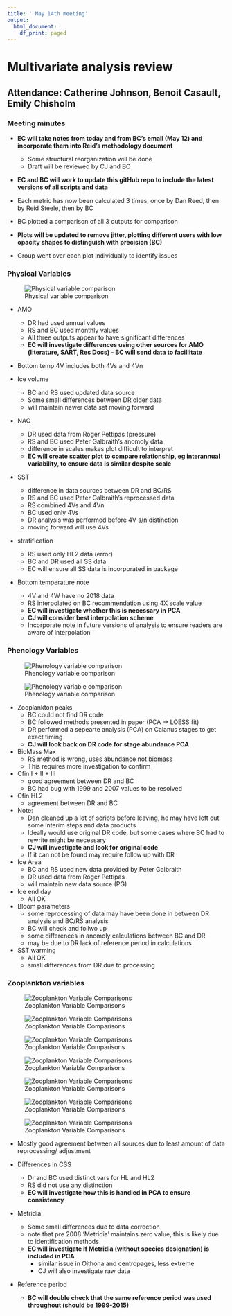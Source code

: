 ```yaml
---
title: ' May 14th meeting'
output:
  html_document:
    df_print: paged
---
```


# Multivariate analysis review

## Attendance: Catherine Johnson, Benoit Casault, Emily Chisholm

### Meeting minutes

* __EC will take notes from today and from BC's email (May 12) and incorporate them into Reid's methodology document__
  * Some structural reorganization will be done
  * Draft will be reviewed by CJ and BC
  
* __EC and BC will work to update this gitHub repo to include the latest versions of all scripts and data__

* Each metric has now been calculated 3 times, once by Dan Reed, then by Reid Steele, then by BC
* BC plotted a comparison of all 3 outputs for comparison
* __Plots will be updated to remove jitter, plotting different users with low opacity shapes to distinguish with precision (BC)__

* Group went over each plot individually to identify issues

### Physical Variables

![Physical variable comparison](Physical_Variables-1.jpg)

* AMO
    * DR had used annual values
    * RS and BC used monthly values
    * All three outputs appear to have significant differences
    * __EC will investigate differences using other sources for AMO (literature, SART, Res Docs) - BC will send data to facillitate__

* Bottom temp 4V includes both 4Vs and 4Vn

* Ice volume
    * BC and RS used updated data source
    * Some small differences between DR older data
    * will maintain newer data set moving forward
  
* NAO
    * DR used data from Roger Pettipas (pressure)
    * RS and BC used Peter Galbraith's anomoly data
    * difference in scales makes plot difficult to interpret
    * __EC will create scatter plot to compare relationship, eg interannual variability, to ensure data is similar despite scale__
    
* SST
    * difference in data sources between DR and BC/RS
    * RS and BC used Peter Galbraith's reprocessed data 
    * RS combined 4Vs and 4Vn
    * BC used only 4Vs
    * DR analysis was performed before 4V s/n distinction
    * moving forward will use 4Vs
  
* stratification
    * RS used only HL2 data (error)
    * BC and DR used all SS data
    * EC will ensure all SS data is incorporated in package
    
* Bottom temperature note
    * 4V and 4W have no 2018 data
    * RS interpolated on BC recommendation using 4X scale value
    * __EC will investigate whether this is necessary in PCA__
    * __CJ will consider best interpolation scheme__
    * Incorporate note in future versions of analysis to ensure readers are aware of interpolation
    

### Phenology Variables

![Phenology variable comparison](Phenological_Variables_1-1.jpg)

![Phenology variable comparison](Phenological_Variables_2-1.jpg)


* Zooplankton peaks
    * BC could not find DR code
    * BC followed methods presented in paper (PCA -> LOESS fit)
    * DR performed a sepearte analysis (PCA) on Calanus stages to get exact timing
    * __CJ will look back on DR code for stage abundance PCA__
    
* BioMass Max
    * RS method is wrong, uses abundance not biomass
    * This requires more investigation to confirm
    
* Cfin I + II + III
    * good agreement between DR and BC
    * BC had bug with 1999 and 2007 values to be resolved
    
* Cfin HL2
    * agreement between DR and BC
    
* Note:
  * Dan cleaned up a lot of scripts before leaving, he may have left out some interim steps and data products
  * Ideally would use original DR code, but some cases where BC had to rewrite might be necessary
  * __CJ will investigate and look for original code__
  * If it can not be found may require follow up with DR
  
* Ice Area
    * BC and RS used new data provided by Peter Galbraith
    * DR used data from Roger Pettipas
    * will maintain new data source (PG)
    
* Ice end day
    * All OK
    
* Bloom parameters
    * some reprocessing of data may have been done in between DR analysis and BC/RS analysis
    * BC will check and follwo up
    * some differences in anomoly calculations between BC and DR
    * may be due to DR lack of reference period in calculations
    

* SST warming
    * All OK
    * small differences from DR due to processing
    
    
    
### Zooplankton variables

![Zooplankton Variable Comparisons](Zooplankton_Variables_1-1.jpg)

![Zooplankton Variable Comparisons](Zooplankton_Variables_2-1.jpg)

![Zooplankton Variable Comparisons](Zooplankton_Variables_3-1.jpg)

![Zooplankton Variable Comparisons](Zooplankton_Variables_4-1.jpg)

![Zooplankton Variable Comparisons](Zooplankton_Variables_5-1.jpg)

![Zooplankton Variable Comparisons](Zooplankton_Variables_6-1.jpg)

![Zooplankton Variable Comparisons](Zooplankton_Variables_7-1.jpg)


* Mostly good agreement between all sources due to least amount of data reprocessing/ adjustment

* Differences in CSS
  * Dr and BC used distinct vars for HL and HL2
  * RS did not use any distinction
  * __EC will investigate how this is handled in PCA to ensure consistency__
  
* Metridia
  * Some small differences due to data correction
  * note that pre 2008 'Metridia' maintains zero value, this is likely due to identification methods
  * __EC will investigate if Metridia (without species designation) is included in PCA__
    * similar issue in Oithona and centropages, less extreme
    * CJ will also investigate raw data
    
* Reference period
  * __BC will double check that the same reference period was used throughout (should be 1999-2015)__
  







